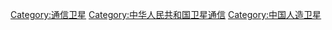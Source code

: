 [[Category:通信卫星|Category:通信卫星]]
[[Category:中华人民共和国卫星通信|Category:中华人民共和国卫星通信]]
[[Category:中国人造卫星|Category:中国人造卫星]]